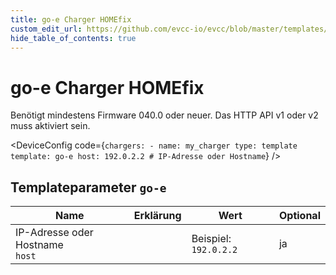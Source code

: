```yaml
---
title: go-e Charger HOMEfix
custom_edit_url: https://github.com/evcc-io/evcc/blob/master/templates/definition/charger/go-e.yaml
hide_table_of_contents: true
---
```



# go-e Charger HOMEfix

<div className="device-detail-container">
  <div className="device-detail-content">
    <DeviceFeatures features="rfid,sponsorship" />

Benötigt mindestens Firmware 040.0 oder neuer. Das HTTP API v1 oder v2 muss aktiviert sein.


<DeviceConfig code={`chargers:
    - name: my_charger
      type: template
      template: go-e
      host: 192.0.2.2 # IP-Adresse oder Hostname`}  />
  </div>
  <div className="device-detail-icon">
    <evcc-icon
      type="charger"
      name="go-e-charger-homefix"
      size="400px"
      alt="go-e Charger HOMEfix"
      className="device-detail-icon-img"
    ></evcc-icon>
  </div>
</div>

## Templateparameter `go-e`

| Name | Erklärung | Wert | Optional |
|-----------|-----------|------|----------|
| IP-Adresse oder Hostname<br/>`host` |  | Beispiel: `192.0.2.2` | ja |

<SponsorshipRequired />

